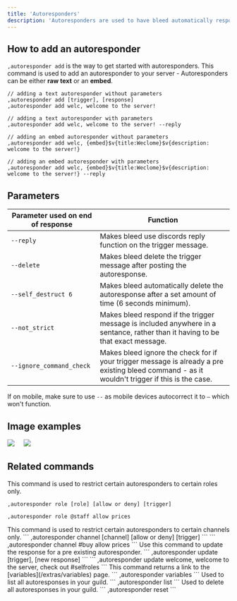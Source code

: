 ```yaml
---
title: 'Autoresponders'
description: 'Autoresponders are used to have bleed automatically respond with text or an embed to a trigger word or phrase.'
---
```


## How to add an autoresponder

`,autoresponder add` is the way to get started with autoresponders. This command is used to add an autoresponder to your server - Autoresponders can be either **raw text** or an **embed**.
```
// adding a text autoresponder without parameters
,autoresponder add [trigger], [response]
,autoresponder add welc, welcome to the server!

// adding a text autoresponder with parameters
,autoresponder add welc, welcome to the server! --reply

// adding an embed autoresponder without parameters
,autoresponder add welc, {embed}$v{title:Weclome}$v{description: welcome to the server!}

// adding an embed autoresponder with parameters
,autoresponder add welc, {embed}$v{title:Weclome}$v{description: welcome to the server!} --reply
```
## Parameters
| Parameter used on end of response | Function|
| ------------- | ------ |
`--reply` | Makes bleed use discords reply function on the trigger message.
`--delete` | Makes bleed delete the trigger message after posting the autoresponse.
`--self_destruct 6` | Makes bleed automatically delete the autoresponse after a set amount of time (6 seconds minimum).
`--not_strict` | Makes bleed respond if the trigger message is included anywhere in a sentance, rather than it having to be that exact message.
`--ignore_command_check` | Makes bleed ignore the check for if your trigger message is already a pre existing bleed command - as it wouldn't trigger if this is the case.

<Info>If on mobile, make sure to use `--` as mobile devices autocorrect it to `—` which won't function.</Info>
## Image examples
<Frame caption="Adding a text autoresponder with the reply parameter" type="glass">
  <img src="https://github.com/ju/docs/blob/main/static/textar.png?raw=true" />
</Frame>
ㅤ
<Frame caption="Adding an embed autoresponder with the not_strict paramater" type="glass">
  <img src="https://github.com/ju/docs/blob/main/static/embedar.png?raw=true" />
</Frame>

## Related commands
<AccordionGroup>
  <Accordion title="Restrict by role">
   This command is used to restrict certain autoresponders to certain roles only.

   ```
   ,autoresponder role [role] [allow or deny] [trigger]
   ```
   ```
   ,autoresponder role @staff allow prices
   ```

  </Accordion>

  <Accordion title="Restrict by channel">
    This command is used to restrict certain autoresponders to certain channels only.
   ```
   ,autoresponder channel [channel] [allow or deny] [trigger]
   ```
   ```
   ,autoresponder channel #buy allow prices 
   ```
  </Accordion>

  <Accordion title="Update an autoresponder">
    Use this command to update the response for a pre existing autoresponder.
    ```
   ,autoresponder update [trigger], [new response]
   ```
   ```
   ,autoresponder update welcome, welcome to the server, check out #selfroles
   ```
  </Accordion>
  <Accordion title="Check variables">
    This command returns a link to the [variables](/extras/variables) page.
    ```
   ,autoresponder variables
   ```
  </Accordion>
  <Accordion title="List guild autoresponders">
    Used to list all autoresponses in your guild. 
    ```
   ,autoresponder list
   ```
  </Accordion>
  <Accordion title="Reset autoresponders">
    Used to delete all autoresponses in your guild. 
    ```
   ,autoresponder reset
   ```
   </Accordion>
</AccordionGroup>

